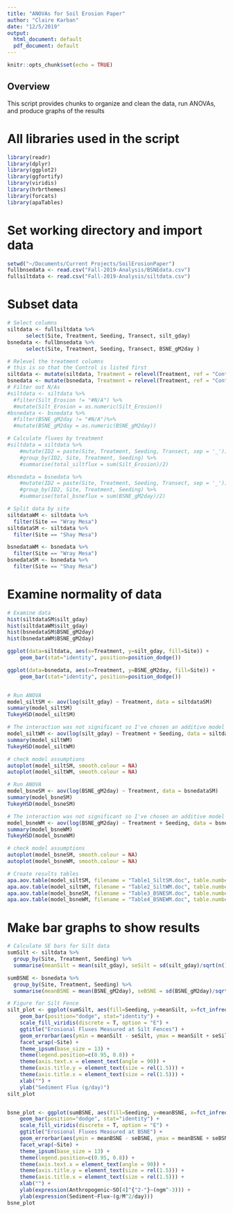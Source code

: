 ```yaml
---
title: "ANOVAs for Soil Erosion Paper"
author: "Claire Karban"
date: "12/5/2019"
output:
  html_document: default
  pdf_document: default
---
```


```r
knitr::opts_chunk$set(echo = TRUE)
```

## Overview

This script provides chunks to organize and clean the data, run ANOVAs, and produce graphs of the results 


# All libraries used in the script
```r
library(readr)
library(dplyr)
library(ggplot2)
library(ggfortify)
library(viridis)
library(hrbrthemes)
library(forcats)
library(apaTables)
```

# Set working directory and import data
```r
setwd("~/Documents/Current Projects/SoilErosionPaper")
fullbnsedata <- read.csv("Fall-2019-Analysis/BSNEdata.csv")
fullsiltdata <- read.csv("Fall-2019-Analysis/siltdata.csv")
```


# Subset data
```r
# Select columns
siltdata <- fullsiltdata %>%
      select(Site, Treatment, Seeding, Transect, silt_gday)
bsnedata <- fullbnsedata %>%
      select(Site, Treatment, Seeding, Transect, BSNE_gM2day )

# Relevel the treatment columns
# this is so that the Control is listed first
siltdata <- mutate(siltdata, Treatment = relevel(Treatment, ref = "Control"))
bsnedata <- mutate(bsnedata, Treatment = relevel(Treatment, ref = "Control"))
# Filter out N/As
#siltdata <- siltdata %>%
  #filter(Silt_Erosion != "#N/A") %>%
  #mutate(Silt_Erosion = as.numeric(Silt_Erosion))
#bsnedata <- bsnedata %>%
  #filter(BSNE_gM2day != "#N/A")%>%
  #mutate(BSNE_gM2day = as.numeric(BSNE_gM2day))

# Calculate fluxes by treatment
#siltdata = siltdata %>%
    #mutate(ID2 = paste(Site, Treatment, Seeding, Transect, sep = '_')) %>%
    #group_by(ID2, Site, Treatment, Seeding) %>%
    #summarise(total_siltflux = sum(Silt_Erosion)/2)

#bsnedata = bsnedata %>%
    #mutate(ID2 = paste(Site, Treatment, Seeding, Transect, sep = '_')) %>%
    #group_by(ID2, Site, Treatment, Seeding) %>%
    #summarise(total_bsneflux = sum(BSNE_gM2day)/2)

# Split data by site
siltdataWM <- siltdata %>%
  filter(Site == "Wray Mesa")
siltdataSM <- siltdata %>%
  filter(Site == "Shay Mesa")

bsnedataWM <- bsnedata %>%
  filter(Site == "Wray Mesa")
bsnedataSM <- bsnedata %>%
  filter(Site == "Shay Mesa")
```


# Examine normality of data
```r
# Examine data
hist(siltdataSM$silt_gday)
hist(siltdataWM$silt_gday)
hist(bsnedataSM$BSNE_gM2day)
hist(bsnedataWM$BSNE_gM2day)

ggplot(data=siltdata, aes(x=Treatment, y=silt_gday, fill=Site)) + 
    geom_bar(stat="identity", position=position_dodge())

ggplot(data=bsnedata, aes(x=Treatment, y=BSNE_gM2day, fill=Site)) + 
    geom_bar(stat="identity", position=position_dodge())


# Run ANOVA
model_siltSM <- aov(log(silt_gday) ~ Treatment, data = siltdataSM)
summary(model_siltSM)
TukeyHSD(model_siltSM)

# The interaction was not significant so I've chosen an additive model
model_siltWM <- aov(log(silt_gday) ~ Treatment + Seeding, data = siltdataWM)
summary(model_siltWM)
TukeyHSD(model_siltWM)

# check model assumptions
autoplot(model_siltSM, smooth.colour = NA)
autoplot(model_siltWM, smooth.colour = NA)

# Run ANOVA
model_bsneSM <- aov(log(BSNE_gM2day) ~ Treatment, data = bsnedataSM)
summary(model_bsneSM)
TukeyHSD(model_bsneSM)

# The interaction was not significant so I've chosen an additive model
model_bsneWM <- aov(log(BSNE_gM2day) ~ Treatment + Seeding, data = bsnedataWM)
summary(model_bsneWM)
TukeyHSD(model_bsneWM)

# check model assumptions
autoplot(model_bsneSM, smooth.colour = NA)
autoplot(model_bsneWM, smooth.colour = NA)

# Create results tables
apa.aov.table(model_siltSM, filename = "Table1_SiltSM.doc", table.number = 1)
apa.aov.table(model_siltWM, filename = "Table2_SiltWM.doc", table.number = 2)
apa.aov.table(model_bsneSM, filename = "Table3_BSNESM.doc", table.number = 3)
apa.aov.table(model_bsneWM, filename = "Table4_BSNEWM.doc", table.number = 4)
```

# Make bar graphs to show results
```r
# Calculate SE bars for Silt data
sumSilt <- siltdata %>% 
  group_by(Site, Treatment, Seeding) %>% 
  summarise(meanSilt = mean(silt_gday), seSilt = sd(silt_gday)/sqrt(n()))

sumBSNE <- bsnedata %>% 
  group_by(Site, Treatment, Seeding) %>% 
  summarise(meanBSNE = mean(BSNE_gM2day), seBSNE = sd(BSNE_gM2day)/sqrt(n()))

# Figure for Silt Fence
silt_plot <- ggplot(sumSilt, aes(fill=Seeding, y=meanSilt, x=fct_infreq(factor(Treatment)))) + 
    geom_bar(position="dodge", stat="identity") +
    scale_fill_viridis(discrete = T, option = "E") +
    ggtitle("Erosional Fluxes Measured at Silt Fences") +
    geom_errorbar(aes(ymin = meanSilt - seSilt, ymax = meanSilt + seSilt), width=.1,position=position_dodge(.9)) + 
    facet_wrap(~Site) +
    theme_ipsum(base_size = 13) +
    theme(legend.position=c(0.95, 0.8)) +
    theme(axis.text.x = element_text(angle = 90)) +
    theme(axis.title.y = element_text(size = rel(1.5))) +
    theme(axis.title.x = element_text(size = rel(1.5))) +
    xlab("") + 
    ylab("Sediment Flux (g/day)")
silt_plot


bsne_plot <- ggplot(sumBSNE, aes(fill=Seeding, y=meanBSNE, x=fct_infreq(factor(Treatment)))) + 
    geom_bar(position="dodge", stat="identity") +
    scale_fill_viridis(discrete = T, option = "E") +
    ggtitle("Erosional Fluxes Measured at BSNE") +
    geom_errorbar(aes(ymin = meanBSNE - seBSNE, ymax = meanBSNE + seBSNE), width=.1,position=position_dodge(.9)) + 
    facet_wrap(~Site) +
    theme_ipsum(base_size = 13) +
    theme(legend.position=c(0.95, 0.8)) +
    theme(axis.text.x = element_text(angle = 90)) +
    theme(axis.title.y = element_text(size = rel(1.5))) +
    theme(axis.title.x = element_text(size = rel(1.5))) +
    xlab("") + 
    ylab(expression(Anthropogenic~SO[4]^{"2-"}~(ngm^-3))) + 
    ylab(expression(Sediment~Flux~(g/M^2/day)))
bsne_plot


```

